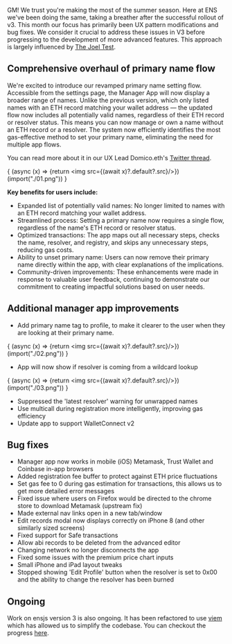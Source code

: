 GM! We trust you're making the most of the summer season. Here at ENS we've been doing the same, taking a breather after the successful rollout of v3. This month our focus has primarily been UX pattern modifications and bug fixes. We consider it crucial to address these issues in V3 before progressing to the development of more advanced features. This approach is largely influenced by [The Joel Test](https://www.joelonsoftware.com/2000/08/09/the-joel-test-12-steps-to-better-code/).

## Comprehensive overhaul of primary name flow

We're excited to introduce our revamped primary name setting flow. Accessible from the settings page, the Manager App will now display a broader range of names. Unlike the previous version, which only listed names with an ETH record matching your wallet address — the updated flow now includes all potentially valid names, regardless of their ETH record or resolver status. This means you can now manage or own a name without an ETH record or a resolver. The system now efficiently identifies the most gas-effective method to set your primary name, eliminating the need for multiple app flows.

You can read more about it in our UX Lead Domico.eth's [Twitter thread](https://twitter.com/domicoeth/status/1671267907345747969).

{ (async (x) => {return <img src={(await x)?.default?.src}/>})(import("./01.png")) }

**Key benefits for users include:**

- Expanded list of potentially valid names: No longer limited to names with an ETH record matching your wallet address.
- Streamlined process: Setting a primary name now requires a single flow, regardless of the name's ETH record or resolver status.
- Optimized transactions: The app maps out all necessary steps, checks the name, resolver, and registry, and skips any unnecessary steps, reducing gas costs.
- Ability to unset primary name: Users can now remove their primary name directly within the app, with clear explanations of the implications.
- Community-driven improvements: These enhancements were made in response to valuable user feedback, continuing to demonstrate our commitment to creating impactful solutions based on user needs.

## Additional manager app improvements

- Add primary name tag to profile, to make it clearer to the user when they are looking at their primary name.

{ (async (x) => {return <img src={(await x)?.default?.src}/>})(import("./02.png")) }

- App will now show if resolver is coming from a wildcard lookup

{ (async (x) => {return <img src={(await x)?.default?.src}/>})(import("./03.png")) }

- Suppressed the 'latest resolver' warning for unwrapped names
- Use multicall during registration more intelligently, improving gas efficiency
- Update app to support WalletConnect v2

## Bug fixes

- Manager app now works in mobile (iOS) Metamask, Trust Wallet and Coinbase in-app browsers
- Added registration fee buffer to protect against ETH price fluctuations
- Set gas fee to 0 during gas estimation for transactions, this allows us to get more detailed error messages
- Fixed issue where users on Firefox would be directed to the chrome store to download Metamask (upstream fix)
- Made external nav links open in a new tab/window
- Edit records modal now displays correctly on iPhone 8 (and other similarly sized screens)
- Fixed support for Safe transactions
- Allow abi records to be deleted from the advanced editor
- Changing network no longer disconnects the app
- Fixed some issues with the premium price chart inputs
- Small iPhone and iPad layout tweaks
- Stopped showing 'Edit Profile' button when the resolver is set to 0x00 and the ability to change the resolver has been burned

## Ongoing

Work on ensjs version 3 is also ongoing. It has been refactored to use [viem](https://viem.sh/) which has allowed us to simplify the codebase. You can checkout the progress [here](https://github.com/ensdomains/ensjs-v3/pull/136).
